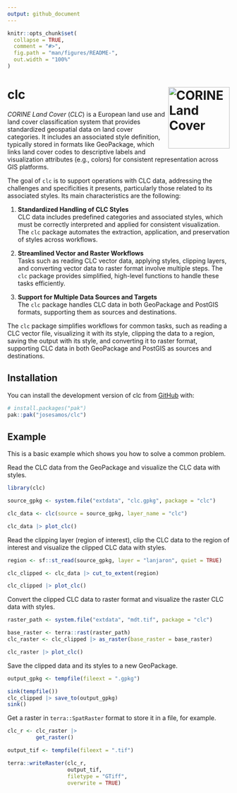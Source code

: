 ```yaml
---
output: github_document
---
```


<!-- README.md is generated from README.Rmd. Please edit that file -->

```r
knitr::opts_chunk$set(
  collapse = TRUE,
  comment = "#>",
  fig.path = "man/figures/README-",
  out.width = "100%"
)
```

# clc <img src="man/figures/logo.png" align="right" height="139" alt="CORINE Land Cover" />

<!-- badges: start -->
<!-- badges: end -->

*CORINE Land Cover* (*CLC*) is a European land use and land cover classification system that provides standardized geospatial data on land cover categories. It includes an associated style definition, typically stored in formats like GeoPackage, which links land cover codes to descriptive labels and visualization attributes (e.g., colors) for consistent representation across GIS platforms.

The goal of `clc` is to support operations with CLC data, addressing the challenges and specificities it presents, particularly those related to its associated styles. Its main characteristics are the following:

1. **Standardized Handling of CLC Styles**  
   CLC data includes predefined categories and associated styles, which must be correctly interpreted and applied for consistent visualization. The `clc` package automates the extraction, application, and preservation of styles across workflows.

2. **Streamlined Vector and Raster Workflows**  
   Tasks such as reading CLC vector data, applying styles, clipping layers, and converting vector data to raster format involve multiple steps. The `clc` package provides simplified, high-level functions to handle these tasks efficiently.

3. **Support for Multiple Data Sources and Targets**  
   The `clc` package handles CLC data in both GeoPackage and PostGIS formats, supporting them as sources and destinations.

The `clc` package simplifies workflows for common tasks, such as reading a CLC vector file, visualizing it with its style, clipping the data to a region, saving the output with its style, and converting it to raster format, supporting CLC data in both GeoPackage and PostGIS as sources and destinations.

## Installation

You can install the development version of clc from [GitHub](https://github.com/) with:

``` r
# install.packages("pak")
pak::pak("josesamos/clc")
```

## Example

This is a basic example which shows you how to solve a common problem.

Read the CLC data from the GeoPackage and visualize the CLC data with styles.

```r
library(clc)

source_gpkg <- system.file("extdata", "clc.gpkg", package = "clc")

clc_data <- clc(source = source_gpkg, layer_name = "clc")

clc_data |> plot_clc()
```


Read the clipping layer (region of interest), clip the CLC data to the region of interest and visualize the clipped CLC data with styles.


```r
region <- sf::st_read(source_gpkg, layer = "lanjaron", quiet = TRUE)

clc_clipped <- clc_data |> cut_to_extent(region)

clc_clipped |> plot_clc()
```

Convert the clipped CLC data to raster format and visualize the raster CLC data with styles.

```r
raster_path <- system.file("extdata", "mdt.tif", package = "clc")

base_raster <- terra::rast(raster_path)
clc_raster <- clc_clipped |> as_raster(base_raster = base_raster)

clc_raster |> plot_clc()
```

Save the clipped data and its styles to a new GeoPackage.

```r
output_gpkg <- tempfile(fileext = ".gpkg")

sink(tempfile())
clc_clipped |> save_to(output_gpkg)
sink()
```

Get a raster in `terra::SpatRaster` format to store it in a file, for example.

```r
clc_r <- clc_raster |>
         get_raster()

output_tif <- tempfile(fileext = ".tif")

terra::writeRaster(clc_r,
                   output_tif,
                   filetype = "GTiff",
                   overwrite = TRUE)
```
